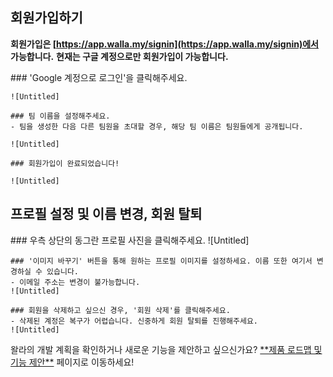 
## 회원가입하기

<Callout type='info' emoji="🔔">**회원가입은 [https://app.walla.my/signin](https://app.walla.my/signin)에서 가능합니다.**</Callout>
<Callout type='warning' emoji="⚠️">**현재는 구글 계정으로만 회원가입이 가능합니다.**</Callout>

<Steps>
    ### 'Google 계정으로 로그인'을 클릭해주세요.

    ![Untitled]

    ### 팀 이름을 설정해주세요.
    - 팀을 생성한 다음 다른 팀원을 초대할 경우, 해당 팀 이름은 팀원들에게 공개됩니다.

    ![Untitled]

    ### 회원가입이 완료되었습니다!

    ![Untitled]
</Steps>

## 프로필 설정 및 이름 변경, 회원 탈퇴

<Steps>
    ### 우측 상단의 동그란 프로필 사진을 클릭해주세요.
    ![Untitled]

    ### '이미지 바꾸기' 버튼을 통해 원하는 프로필 이미지를 설정하세요. 이름 또한 여기서 변경하실 수 있습니다.
    - 이메일 주소는 변경이 불가능합니다.
    ![Untitled]

    ### 회원을 삭제하고 싶으신 경우, '회원 삭제'를 클릭해주세요.
    - 삭제된 계정은 복구가 어렵습니다. 신중하게 회원 탈퇴를 진행해주세요.
    ![Untitled]
</Steps>

<Callout type='info' emoji="🔔">
    왈라의 개발 계획을 확인하거나 새로운 기능을 제안하고 싶으신가요? <a href='https://google.com' target="_blank" rel="noopener noreferrer"
                                            style={{textDecoration: 'underline'}}>**제품 로드맵 및 기능 제안**</a> 페이지로
        이동하세요!
</Callout>

